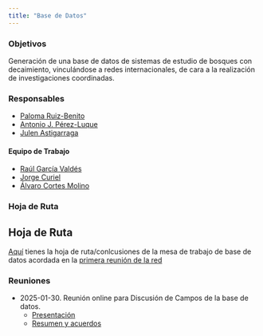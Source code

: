 ```yaml
---
title: "Base de Datos"
---
```

### Objetivos 
Generación de una base de datos de sistemas de estudio de bosques con decaimiento, vinculándose a redes internacionales, de cara a la realización de investigaciones coordinadas. 

### Responsables 
- [Paloma Ruiz-Benito](../../people/ruiz_benito)
- [Antonio J. Pérez-Luque](../../people/perez_luque)
- [Julen Astigarraga](../../people/astigarraga_julen)

#### Equipo de Trabajo
- [Raúl García Valdés](../../people/garcia_valdes)
- [Jorge Curiel](../../people/curiel_jorge)
- [Álvaro Cortes Molino](../../people/cortes_molino)


### Hoja de Ruta
::: {.callout-tip}
## Hoja de Ruta
[Aquí](../assets/202409_nerja/bases_datos_nerja_octubre_2024.pdf) tienes la hoja de ruta/conlcusiones de la mesa de trabajo de base de datos acordada en la [primera reunión de la red](../workshops/202409_nerja/programa.qmd)
:::

### Reuniones
- 2025-01-30. Reunión online para Discusión de Campos de la base de datos. 
    - [Presentación](../workshops/20250130_bd/2025_01_30_bbdd_redec_slides.pdf)
    - [Resumen y acuerdos](../workshops/202501302025_01_30_resumen_reunion_bbdd.pdf)
    
